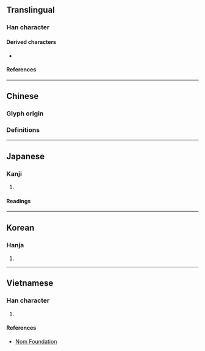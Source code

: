 {{also|況}}
{{character info}}
{{character info|0xFA71}}
{{character info|0x2F81B}}
==Translingual==
{{stroke order|strokes=7}}

===Han character===
{{Han char|rn=15|rad=冫|as=05|sn=7|four=|canj=IMRHU|ids=⿰冫兄(U+51B5),⿰二兄(U+2F81B)}}

====Derived characters====
* {{l|mul|𪋃}}

====References====
{{Han ref|kx=0131.300|dkj=01620|dj=0295.010|hdz=10295.170|uh=51B5}}
{{Han ref|uh=FA71}}
{{Han ref|uh=2F81B}}

----

==Chinese==

===Glyph origin===
{{Han etym}}
{{Han simp|況|f=氵|t=冫}}

===Definitions===
{{zh-see|況|sv}}

----

==Japanese==

===Kanji===
{{ja-kanji|grade=|rs=冫05}}

# {{alternative form of|ja|況}}

====Readings====
{{ja-readings
|on=きょう
|kun=いわんや, おもむき
}}

----

==Korean==

===Hanja===
{{ko-hanja|황}}

# {{rfdef|ko|sort=冫05}}

----

==Vietnamese==

===Han character===
{{vi-readings|rs=冫05|reading=[[huống]]}}

# {{rfdef|vi|sort=冫05}}

====References====
* [http://nomfoundation.org/common/nom_details.php?codepoint=51B5 Nom Foundation]